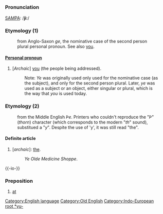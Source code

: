 =={{en}}==
[[Category:English language]][[Category:Old English]]
===Pronunciation===
[[en:SAMPA/English|SAMPA]]: /'''ji:'''/

===Etymology (1)===
:from Anglo-Saxon ''ge'', the nominative case of the second person plural personal pronoun.  See also [[you]].[[Category:Indo-European root *yu-]]

====[[Personal pronoun]]====
#[''Archaic''] [[you]] (the people being addressed).
#:Note: ''Ye'' was originally used only used for the nominative case (as the subject), and only for the second person plural. Later, ''ye'' was used as a subject or an object, either singular or plural, which is the way that ''you'' is used today.

===Etymology (2)===
:from the Middle English ''Þe''. Printers who couldn't reproduce the "''Þ''" (''thorn'') character (which corresponds to the modern "''th''" sound), substitued a "''y''".  Despite the use of 'y', it was still read "the".

====Definite article====
#[''archaic'']: [[the]].
#:''Ye Olde Medicine Shoppe''.


{{-io-}}
===Preposition===
# [[at]]